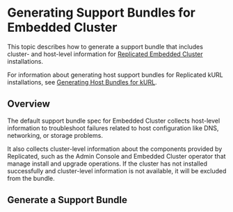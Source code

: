 
# Generating Support Bundles for Embedded Cluster

This topic describes how to generate a support bundle that includes cluster- and host-level information for [Replicated Embedded Cluster](/vendor/embedded-overview) installations.

For information about generating host support bundles for Replicated kURL installations, see [Generating Host Bundles for kURL](/vendor/support-host-support-bundles).

## Overview

The default support bundle spec for Embedded Cluster collects host-level information to troubleshoot failures related to host configuration like DNS, networking, or storage problems.

It also collects cluster-level information about the components provided by Replicated, such as the Admin Console and Embedded Cluster operator that manage install and upgrade operations. If the cluster has not installed successfully and cluster-level information is not available, it will be excluded from the bundle.

## Generate a Support Bundle

<EmbeddedClusterSupportBundle/>